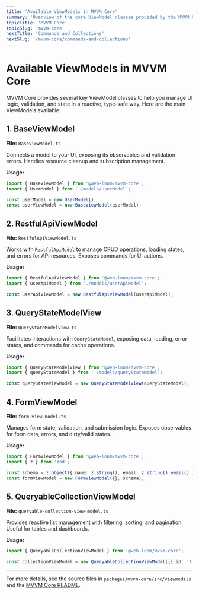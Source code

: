 ```yaml
---
title: 'Available ViewModels in MVVM Core'
summary: 'Overview of the core ViewModel classes provided by the MVVM Core library, including their purpose and usage.'
topicTitle: 'MVVM Core'
topicSlug: 'mvvm-core'
nextTitle: 'Commands and Collections'
nextSlug: '/mvvm-core/commands-and-collections'
---
```


# Available ViewModels in MVVM Core

MVVM Core provides several key ViewModel classes to help you manage UI logic, validation, and state in a reactive, type-safe way. Here are the main ViewModels available:

## 1. BaseViewModel

**File:** `BaseViewModel.ts`

Connects a model to your UI, exposing its observables and validation errors. Handles resource cleanup and subscription management.

**Usage:**

```typescript
import { BaseViewModel } from '@web-loom/mvvm-core';
import { UserModel } from './models/UserModel';

const userModel = new UserModel();
const userViewModel = new BaseViewModel(userModel);
```

## 2. RestfulApiViewModel

**File:** `RestfulApiViewModel.ts`

Works with `RestfulApiModel` to manage CRUD operations, loading states, and errors for API resources. Exposes commands for UI actions.

**Usage:**

```typescript
import { RestfulApiViewModel } from '@web-loom/mvvm-core';
import { userApiModel } from './models/userApiModel';

const userApiViewModel = new RestfulApiViewModel(userApiModel);
```

## 3. QueryStateModelView

**File:** `QueryStateModelView.ts`

Facilitates interactions with `QueryStateModel`, exposing data, loading, error states, and commands for cache operations.

**Usage:**

```typescript
import { QueryStateModelView } from '@web-loom/mvvm-core';
import { queryStateModel } from './models/queryStateModel';

const queryStateViewModel = new QueryStateModelView(queryStateModel);
```

## 4. FormViewModel

**File:** `form-view-model.ts`

Manages form state, validation, and submission logic. Exposes observables for form data, errors, and dirty/valid states.

**Usage:**

```typescript
import { FormViewModel } from '@web-loom/mvvm-core';
import { z } from 'zod';

const schema = z.object({ name: z.string(), email: z.string().email() });
const formViewModel = new FormViewModel({}, schema);
```

## 5. QueryableCollectionViewModel

**File:** `queryable-collection-view-model.ts`

Provides reactive list management with filtering, sorting, and pagination. Useful for tables and dashboards.

**Usage:**

```typescript
import { QueryableCollectionViewModel } from '@web-loom/mvvm-core';

const collectionViewModel = new QueryableCollectionViewModel([{ id: '1', name: 'Alice' }]);
```

---

For more details, see the source files in `packages/mvvm-core/src/viewmodels` and the [MVVM Core README](https://github.com/web-loom/mvvm-core).

